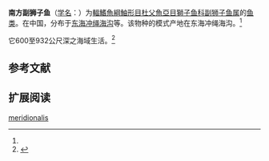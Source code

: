 {{Speciesbox
| name = 南方副狮子鱼
| status = NE
| status_system = 
| image = 
| genus = Paraliparis
| species = meridionalis
| authority = Kido, 1985<ref name='id8610'>{{cite web| url =http://www.bioinfo.cn/db05/BjdwSpecies.php?action=view&id=8610| title =南方副狮子鱼| work =中国动物物种编目数据库| publisher =中国科学院微生物研究所| author =中国科学院动物研究所| accessdate =2009-04-16| deadurl =yes| archiveurl =https://web.archive.org/web/20160305003446/http://www.bioinfo.cn/db05/BjdwSpecies.php?action=view&id=8610| archivedate =2016-03-05}}</ref>
}}

'''南方副狮子鱼'''（[[学名|学名]]：{{lang|la|''Paraliparis meridionalis''}}）为[[輻鰭魚綱|輻鰭魚綱]][[鮋形目|鮋形目]][[杜父魚亞目|杜父魚亞目]][[獅子鱼科|獅子鱼科]][[副狮子鱼属|副狮子鱼属]]的[[鱼类|鱼类]]。在中国，分布于[[东海|东海]][[冲绳海沟|冲绳海沟]]等。该物种的模式产地在东海冲绳海沟。<ref name='id8610'/>

它600至932公尺深之海域生活。<ref name=fishbase>{{FishBase species | genus = Paraliparis | species = meridionalis | month = August| year = 2010}}</ref>

== 参考文献 ==
{{reflist}}

== 扩展阅读 ==
{{refbegin}}
{{wikispecies-inline|Paraliparis meridionalis|南方副狮子鱼}}
{{refend}}
{{Taxonbar|from=Q2937913}}

[[Category:副狮子鱼属|meridionalis]]


{{Scorpaeniformes-stub}}